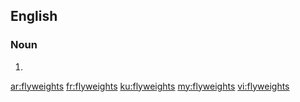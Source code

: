 ==English==

===Noun===
{{head|en}}

# {{plural of|flyweight}}

[[ar:flyweights]]
[[fr:flyweights]]
[[ku:flyweights]]
[[my:flyweights]]
[[vi:flyweights]]